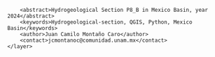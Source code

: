 <?xml version="1.0" encoding="UTF-8"?>
<qgis>
    <layer>
        <title>P8_B</title>
        <abstract>Hydrogeological Section P8_B in Mexico Basin, year 2024</abstract>
        <keywords>Hydrogeological-section, QGIS, Python, Mexico Basin</keywords>
        <author>Juan Camilo Montaño Caro</author>
        <contact>jcmontanoc@comunidad.unam.mx</contact>
    </layer>
</qgis>
